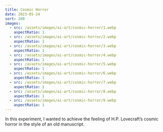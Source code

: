 ```yaml
---
title: Cosmic Horror
date: 2023-05-24
sort: 260
images:
  - src: /assets/images/ai-art/cosmic-horror/1.webp
    aspectRatio: 1
  - src: /assets/images/ai-art/cosmic-horror/2.webp
    aspectRatio: 1
  - src: /assets/images/ai-art/cosmic-horror/3.webp
    aspectRatio: 1
  - src: /assets/images/ai-art/cosmic-horror/4.webp
    aspectRatio: 1
  - src: /assets/images/ai-art/cosmic-horror/5.webp
    aspectRatio: 1
  - src: /assets/images/ai-art/cosmic-horror/6.webp
    aspectRatio: 1
  - src: /assets/images/ai-art/cosmic-horror/7.webp
    aspectRatio: 1
  - src: /assets/images/ai-art/cosmic-horror/8.webp
    aspectRatio: 1
  - src: /assets/images/ai-art/cosmic-horror/9.webp
    aspectRatio: 1
---
```


In this experiment, I wanted to achieve the feeling of H.P. Lovecraft’s cosmic horror in the style of an old manuscript.

